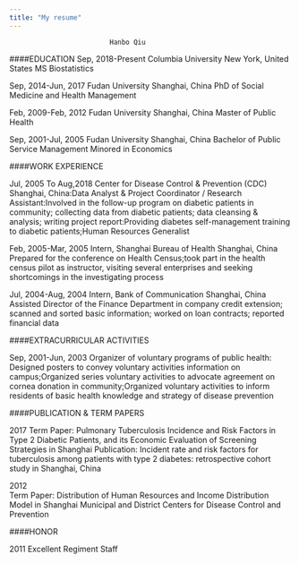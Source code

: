 ```yaml
---
title: "My resume"
---
```


                             Hanbo Qiu


####EDUCATION
Sep, 2018-Present     Columbia University    New York, United States MS Biostatistics

Sep, 2014-Jun, 2017	Fudan University       Shanghai, China
PhD of Social Medicine and Health Management

Feb, 2009-Feb, 2012	Fudan University       Shanghai, China
Master of Public Health

Sep, 2001-Jul, 2005	Fudan University       Shanghai, China
Bachelor of Public Service Management
Minored in Economics


####WORK EXPERIENCE

Jul, 2005 To Aug,2018	Center for Disease Control & Prevention (CDC) Shanghai, China:Data Analyst & Project Coordinator / Research Assistant:Involved in the follow-up program on diabetic patients in community; collecting data from diabetic patients; data cleansing & analysis; writing project report:Providing diabetes self-management training to diabetic patients;Human Resources Generalist

Feb, 2005-Mar, 2005	Intern, Shanghai Bureau of Health Shanghai, China
Prepared for the conference on Health Census;took part in the health census pilot as instructor, visiting several enterprises and seeking shortcomings in the investigating process

Jul, 2004-Aug, 2004	Intern, Bank of Communication Shanghai, China
Assisted Director of the Finance Department in company credit extension; scanned and sorted basic information; worked on loan contracts; reported financial data 


####EXTRACURRICULAR ACTIVITIES

Sep, 2001-Jun, 2003	
Organizer of voluntary programs of public health: Designed posters to convey voluntary activities information on campus;Organized series voluntary activities to advocate agreement on cornea donation in community;Organized voluntary activities to inform residents of basic health knowledge and strategy of disease prevention


####PUBLICATION & TERM PAPERS

2017
Term Paper: Pulmonary Tuberculosis Incidence and Risk Factors in Type 2 Diabetic Patients, and its Economic Evaluation of Screening Strategies in Shanghai 
Publication: Incident rate and risk factors for tuberculosis among patients with type 2 diabetes: retrospective cohort study in Shanghai, China 

2012	
Term Paper: Distribution of Human Resources and Income Distribution Model in Shanghai Municipal and District Centers for Disease Control and Prevention

####HONOR

2011	Excellent Regiment Staff

